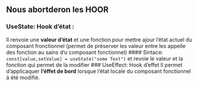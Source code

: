 ## Nous abortderon les HOOR 
### UseState: Hook d'état : 
Il renvoie une **valeur d'état** et une fonction pour mettre ajour l'état actuel du composant fronctionnel 
(permet de préserver les valeur entre les appelle des fonction au sains d'u composant fonctionnel)
#### Sintace:
`const[value,setValue] = useState("some Text")` et revoie le valeur et la fonction qui permet de la modifier 
### UseEffect: Hook d'effet 
Il permet d'applicaquer **l'éffet de bord** lorsque l'état locale du composant fonctionnel à été modifié.


